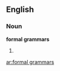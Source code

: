 ==English==

===Noun===
'''formal grammars'''

# {{plural of|formal grammar}}

[[ar:formal grammars]]